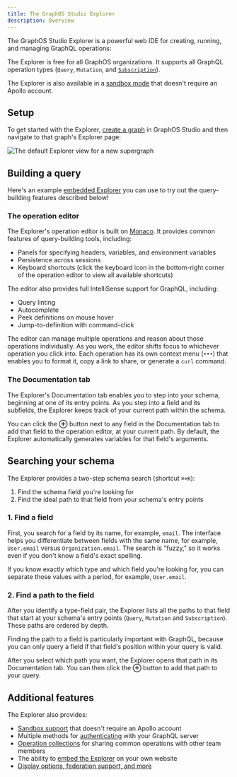 ```yaml
---
title: The GraphOS Studio Explorer
description: Overview
---
```


The GraphOS Studio Explorer is a powerful web IDE for creating, running, and managing GraphQL operations:

<YouTube youTubeId="j8b0Bda_TIw" />

The Explorer is free for all GraphOS organizations. It supports all GraphQL operation types (`Query`, `Mutation`, and [`Subscription`](./subscriptions-explorer/)).

<Tip>

The Explorer is also available in a [sandbox mode](./sandbox/) that doesn't require an Apollo account.

</Tip>

## Setup

To get started with the Explorer, [create a graph](../quickstart/cloud/#2-create-your-first-supergraph) in GraphOS Studio and then navigate to that graph's Explorer page:

<img
  src="../img/explorer-new-graph.jpg"
  className="screenshot"
  alt="The default Explorer view for a new supergraph"
/>

## Building a query

Here's an example [embedded Explorer](./embed-explorer/) you can use to try out the query-building features described below!

<EmbeddableExplorer />

### The operation editor

The Explorer's operation editor is built on [Monaco](https://microsoft.github.io/monaco-editor/). It provides common features of query-building tools, including:

- Panels for specifying headers, variables, and environment variables
- Persistence across sessions
- Keyboard shortcuts (click the keyboard icon in the bottom-right corner of the operation editor to view all available shortcuts)

The editor also provides full IntelliSense support for GraphQL, including:

- Query linting
- Autocomplete
- Peek definitions on mouse hover
- Jump-to-definition with command-click

The editor can manage multiple operations and reason about those operations individually. As you work, the editor shifts focus to whichever operation you click into. Each operation has its own context menu (`•••`) that enables you to format it, copy a link to share, or generate a `curl` command.

<!-- vale Apollo.Headings = NO -->

### The Documentation tab

<!-- vale Apollo.Headings = YES -->

The Explorer's Documentation tab enables you to step into your schema, beginning at one of its entry points. As you step into a field and its subfields, the Explorer keeps track of your current path within the schema.

You can click the **⊕** button next to any field in the Documentation tab to add that field to the operation editor, at your current path. By default, the Explorer automatically generates variables for that field's arguments.

## Searching your schema

The Explorer provides a two-step schema search (shortcut `⌘+K`):

1. Find the schema field you're looking for
2. Find the ideal path to that field from your schema's entry points

### 1. Find a field

First, you search for a field by its name, for example, `email`. The interface helps you differentiate between fields with the same name, for example, `User.email` versus `Organization.email`. The search is "fuzzy," so it works even if you don't know a field's exact spelling.

If you know exactly which type and which field you're looking for, you can separate those values with a period, for example, `User.email`.

### 2. Find a path to the field

After you identify a type-field pair, the Explorer lists all the paths to that field that start at your schema's entry points (`Query`, `Mutation` and `Subscription`). These paths are ordered by depth.

<Note>

Finding the path to a field is particularly important with GraphQL, because you can only query a field if that field's position within your query is valid.

</Note>

After you select which path you want, the Explorer opens that path in its Documentation tab. You can then click the **⊕** button to add that path to your query.

## Additional features

The Explorer also provides:

- [Sandbox support](./sandbox/) that doesn't require an Apollo account
- Multiple methods for [authenticating](./connecting-authenticating/) with your GraphQL server
- [Operation collections](./operation-collections/) for sharing common operations with other team members
- The ability to [embed the Explorer](./embed-explorer/) on your own website
- [Display options, federation support, and more](./additional-features/)
